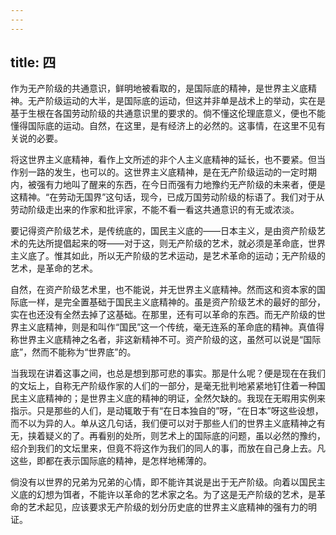 ```yaml
---
---
---
```

title: 四
---



作为无产阶级的共通意识，鲜明地被看取的，是国际底的精神，是世界主义底精神。无产阶级运动的大半，是国际底的运动，但这并非单是战术上的举动，实在是基于生根在各国劳动阶级的共通意识里的要求的。倘不懂这伦理底意义，便也不能懂得国际底的运动。自然，在这里，是有经济上的必然的。这事情，在这里不见有关说的必要。

将这世界主义底精神，看作上文所述的非个人主义底精神的延长，也不要紧。但当作别一路的发生，也可以的。这世界主义底精神，是在无产阶级运动的一定时期内，被强有力地叫了醒来的东西，在今日而强有力地豫约无产阶级的未来者，便是这精神。“在劳动无国界”这句话，现今，已成万国劳动阶级的标语了。我们对于从劳动阶级走出来的作家和批评家，不能不看一看这共通意识的有无或浓淡。

要记得资产阶级艺术，是传统底的，国民主义底的——日本主义，是由资产阶级艺术的先达所提倡起来的呀——对于这，则无产阶级的艺术，就必须是革命底，世界主义底了。惟其如此，所以无产阶级的艺术运动，是艺术革命的运动；无产阶级的艺术，是革命的艺术。

自然，在资产阶级艺术里，也不能说，并无世界主义底精神。然而这和资本家的国际底一样，是完全置基础于国民主义底精神的。虽是资产阶级艺术的最好的部分，实在也还没有全然去掉了这基础。在那里，还有可以革命的东西。而无产阶级的世界主义底精神，则是和叫作“国民”这一个传统，毫无连系的革命底的精神。真值得称世界主义底精神之名者，非这新精神不可。资产阶级的这，虽然可以说是“国际底”，然而不能称为“世界底”的。

当我现在讲着这事之间，也总是想到那可悲的事实。那是什么呢？便是现在在我们的文坛上，自称无产阶级作家的人们的一部分，是毫无批判地紧紧地钉住着一种国民主义底精神的；是世界主义底的精神的明证，全然欠缺的。我现在无暇用实例来指示。只是那些的人们，是动辄敢于有“在日本独自的”呀，“在日本”呀这些设想，而不以为异的人。单从这几句话，我们便可以对于那些人们的世界主义底精神之有无，挟着疑义的了。再看别的处所，则艺术上的国际底的问题，虽以必然的豫约，绍介到我们的文坛里来，但竟不将这作为我们的同人的事，而放在自己身上去。凡这些，即都在表示国际底的精神，是怎样地稀薄的。

倘没有以世界的兄弟为兄弟的心情，即不能许其说是出于无产阶级。向着以国民主义底的幻想为饵者，不能许以革命的艺术家之名。为了这是无产阶级的艺术，是革命的艺术起见，应该要求无产阶级的划分历史底的世界主义底精神的强有力的明证。